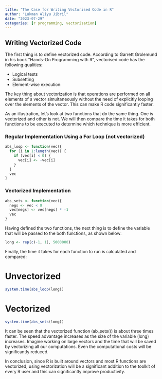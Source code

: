 ```yaml
---
title: "The Case for Writing Vectorised Code in R"
author: "Lukman Aliyu Jibril"
date: "2023-07-29"
categories: [r programming, vectorization]
---
```


## Writing Vectorized Code
The first thing is to define vectorized code. According to Garrett Grolemund in his book "Hands-On Programming with R", vectorised code has the following qualities:

- Logical tests
- Subsetting
- Element-wise execution

The key thing about vectorization is that operations are performed on all elements of a vector simultaneously without the need of explicitly looping over the elements of the vector. This can make R code significantly faster. 

As an illustration, let's look at two functions that do the same thing. One is vectorized and other is not. We will then compare the time it takes for both functions to be executed to determine which technique is more efficient. 

###  Regular Implementation Using a For Loop (not vectorized)

```r
abs_loop <- function(vec){
  for (i in 1:length(vec)) {
    if (vec[i] < 0) {
      vec[i] <- -vec[i]
    }
  }
  vec
}
```


###  Vectorized Implementation

```r
abs_sets <- function(vec){
  negs <- vec < 0
  vec[negs] <- vec[negs] * -1
  vec
}
```

Having defined the two functions, the next thing is to define the variable that will be passed to the both functions, as shown below:

```r
long <- rep(c(-1, 1), 5000000)

```


Finally, the time it takes for each function to run is calculated and compared: 


# Unvectorized 
```r
system.time(abs_loop(long))

```


# Vectorized
```r
system.time(abs_sets(long))

```

It can be seen that the vectorized function (ab_sets()) is about three times faster. The speed advantage increases as the size of the variable (long) increases. 
Imagine working on large vectors and the time that will be saved by vectorizing all our computations. Even the computational costs will be significantly reduced. 

In conclusion, since R is built around vectors and most R functions are vectorized, using vectorization will be a significant addition to the toolkit of every R user and this can significantly improve productivity. 